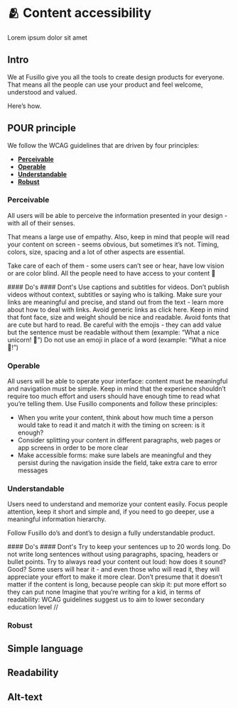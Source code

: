 
# 🫂 Content accessibility

Lorem ipsum dolor sit amet

## Intro

We at Fusillo give you all the tools to create design products for everyone. That means all the people can use your product and feel welcome, understood and valued. 

Here’s how. 


## POUR principle

We follow the WCAG guidelines that are driven by four principles: 

- **[Perceivable](#perceivable)**
- **[Operable](#operable)**
- **[Understandable](#understandable)**
- **[Robust](#robust)**

### Perceivable
All users will be able to perceive the information presented in your design - with all of their senses. 

That means a large use of empathy. Also, keep in mind that people will read your content on screen - seems obvious, but sometimes it’s not. Timing, colors, size, spacing and a lot of other aspects are essential. 

Take care of each of them - some users can’t see or hear, have low vision or are color blind. All the people need to have access to your content 🧡

<div className="w-full grid grid-cols-1 sm:grid-cols-2 gap-x-6 gap-y-0">
#### Do's
#### Dont's
<Callout className="h-40" type="info" emoji="💚">
    Use captions and subtitles for videos.
</Callout>
<Callout style={{ margin: '0' }} type="error" emoji="💔">
    Don’t publish videos without context, subtitles or saying who is talking.
</Callout>
<Callout className="w-full mt-0!important" type="info" emoji="💚">
    Make sure your links are meaningful and precise, and stand out from the text - learn more about how to deal with links.
</Callout>
<Callout className="w-full mt-0!important" type="error" emoji="💔">
    Avoid generic links as click here.
</Callout>
<Callout className="w-full mt-0!important" type="info" emoji="💚">
    Keep in mind that font face, size and weight should be nice and readable.
</Callout>
<Callout className="w-full mt-0!important" type="error" emoji="💔">
    Avoid fonts that are cute but hard to read.
</Callout>
<Callout className="w-full mt-0!important" type="info" emoji="💚">
    Be careful with the emojis - they can add value but the sentence must be readable without them (example: “What a nice unicorn! 🦄”)
</Callout>
<Callout className="w-full mt-0!important" type="error" emoji="💔">
    Do not use an emoji in place of a word (example: “What a nice 🦄!”) 
</Callout>
</div>


### Operable

All users will be able to operate your interface: content must be meaningful and navigation must be simple. 
Keep in mind that the experience shouldn’t require too much effort and users should have enough time to read what you’re telling them. 
Use Fusillo components and follow these principles: 

- When you write your content, think about how much time a person would take to read it and match it with the timing on screen: is it enough?
- Consider splitting your content in different paragraphs, web pages or app screens in order to be more clear
- Make accessible forms: make sure labels are meaningful and they persist during the navigation inside the field, take extra care to error messages


### Understandable

Users need to understand and memorize your content easily. 
Focus people attention, keep it short and simple and, if you need to go deeper, use a meaningful information hierarchy. 

Follow Fusillo do’s and dont’s to design a fully understandable product. 

<div className="w-full grid grid-cols-1 sm:grid-cols-2 gap-x-6 gap-y-0">
#### Do's
#### Dont's
<Callout className="h-40" type="info" emoji="💚">
    Try to keep your sentences up to 20 words long.
</Callout>
<Callout style={{ margin: '0' }} type="error" emoji="💔">
    Do not write long sentences without using paragraphs, spacing, headers or bullet points. 
</Callout>
<Callout className="w-full mt-0!important" type="info" emoji="💚">
    Try to always read your content out loud: how does it sound? Good? Some users will hear it - and even those who will read it, they will appreciate your effort to make it more clear.
</Callout>
<Callout className="w-full mt-0!important" type="error" emoji="💔">
    Don’t presume that it doesn’t matter if the content is long, because people can skip it: put more effort so they can put none 
</Callout>
<Callout className="w-full mt-0!important" type="info" emoji="💚">
    Imagine that you’re writing for a kid, in terms of readability: WCAG guidelines suggest us to aim to lower secondary education level
</Callout>
<Callout className="w-full mt-0!important" type="error" emoji="💔">
    //
</Callout>
</div>


### Robust


## Simple language
## Readability
## Alt-text
